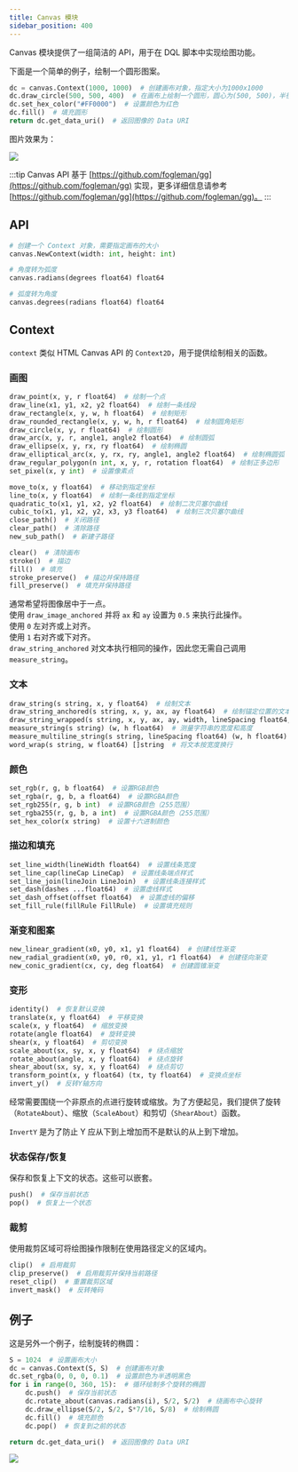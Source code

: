 ```yaml
---
title: Canvas 模块
sidebar_position: 400
---
```



Canvas 模块提供了一组简洁的 API，用于在 DQL 脚本中实现绘图功能。

下面是一个简单的例子，绘制一个圆形图案。

```python
dc = canvas.Context(1000, 1000)  # 创建画布对象，指定大小为1000x1000
dc.draw_circle(500, 500, 400)  # 在画布上绘制一个圆形，圆心为(500, 500)，半径为400
dc.set_hex_color("#FF0000")  # 设置颜色为红色
dc.fill()  # 填充圆形
return dc.get_data_uri()  # 返回图像的 Data URI
```

图片效果为：

<img src={Image00.src} height={120} />

:::tip
Canvas API 基于 [https://github.com/fogleman/gg](https://github.com/fogleman/gg) 实现，更多详细信息请参考 [https://github.com/fogleman/gg](https://github.com/fogleman/gg)。
:::

## API

```python
# 创建一个 Context 对象，需要指定画布的大小
canvas.NewContext(width: int, height: int)

# 角度转为弧度
canvas.radians(degrees float64) float64

# 弧度转为角度
canvas.degrees(radians float64) float64
```

## Context

`context` 类似 HTML Canvas API 的 `Context2D`，用于提供绘制相关的函数。

### 画图

```python
draw_point(x, y, r float64)  # 绘制一个点
draw_line(x1, y1, x2, y2 float64)  # 绘制一条线段
draw_rectangle(x, y, w, h float64)  # 绘制矩形
draw_rounded_rectangle(x, y, w, h, r float64)  # 绘制圆角矩形
draw_circle(x, y, r float64)  # 绘制圆形
draw_arc(x, y, r, angle1, angle2 float64)  # 绘制圆弧
draw_ellipse(x, y, rx, ry float64)  # 绘制椭圆
draw_elliptical_arc(x, y, rx, ry, angle1, angle2 float64)  # 绘制椭圆弧
draw_regular_polygon(n int, x, y, r, rotation float64)  # 绘制正多边形
set_pixel(x, y int)  # 设置像素点

move_to(x, y float64)  # 移动到指定坐标
line_to(x, y float64)  # 绘制一条线到指定坐标
quadratic_to(x1, y1, x2, y2 float64)  # 绘制二次贝塞尔曲线
cubic_to(x1, y1, x2, y2, x3, y3 float64)  # 绘制三次贝塞尔曲线
close_path()  # 关闭路径
clear_path()  # 清除路径
new_sub_path()  # 新建子路径

clear()  # 清除画布
stroke()  # 描边
fill()  # 填充
stroke_preserve()  # 描边并保持路径
fill_preserve()  # 填充并保持路径
```

通常希望将图像居中于一点。  
使用 `draw_image_anchored` 并将 `ax` 和 `ay` 设置为 `0.5` 来执行此操作。  
使用 `0` 左对齐或上对齐。  
使用 `1` 右对齐或下对齐。  
`draw_string_anchored` 对文本执行相同的操作，因此您无需自己调用 `measure_string`。

### 文本

```python
draw_string(s string, x, y float64)  # 绘制文本
draw_string_anchored(s string, x, y, ax, ay float64)  # 绘制锚定位置的文本
draw_string_wrapped(s string, x, y, ax, ay, width, lineSpacing float64, align Align)  # 换行文本
measure_string(s string) (w, h float64)  # 测量字符串的宽度和高度
measure_multiline_string(s string, lineSpacing float64) (w, h float64)  # 测量多行字符串的宽度和高度
word_wrap(s string, w float64) []string  # 将文本按宽度换行
```

### 颜色

```python
set_rgb(r, g, b float64)  # 设置RGB颜色
set_rgba(r, g, b, a float64)  # 设置RGBA颜色
set_rgb255(r, g, b int)  # 设置RGB颜色（255范围）
set_rgba255(r, g, b, a int)  # 设置RGBA颜色（255范围）
set_hex_color(x string)  # 设置十六进制颜色
```

### 描边和填充

```python
set_line_width(lineWidth float64)  # 设置线条宽度
set_line_cap(lineCap LineCap)  # 设置线条端点样式
set_line_join(lineJoin LineJoin)  # 设置线条连接样式
set_dash(dashes ...float64)  # 设置虚线样式
set_dash_offset(offset float64)  # 设置虚线的偏移
set_fill_rule(fillRule FillRule)  # 设置填充规则
```

### 渐变和图案

```python
new_linear_gradient(x0, y0, x1, y1 float64)  # 创建线性渐变
new_radial_gradient(x0, y0, r0, x1, y1, r1 float64)  # 创建径向渐变
new_conic_gradient(cx, cy, deg float64)  # 创建圆锥渐变
```

### 变形

```python
identity()  # 恢复默认变换
translate(x, y float64)  # 平移变换
scale(x, y float64)  # 缩放变换
rotate(angle float64)  # 旋转变换
shear(x, y float64)  # 剪切变换
scale_about(sx, sy, x, y float64)  # 绕点缩放
rotate_about(angle, x, y float64)  # 绕点旋转
shear_about(sx, sy, x, y float64)  # 绕点剪切
transform_point(x, y float64) (tx, ty float64)  # 变换点坐标
invert_y()  # 反转Y轴方向
```

经常需要围绕一个非原点的点进行旋转或缩放。为了方便起见，我们提供了旋转（`RotateAbout`）、缩放（`ScaleAbout`）和剪切（`ShearAbout`）函数。

`InvertY` 是为了防止 Y 应从下到上增加而不是默认的从上到下增加。

### 状态保存/恢复

保存和恢复上下文的状态。这些可以嵌套。

```python
push()  # 保存当前状态
pop()  # 恢复上一个状态
```

### 裁剪

使用裁剪区域可将绘图操作限制在使用路径定义的区域内。

```python
clip()  # 启用裁剪
clip_preserve()  # 启用裁剪并保持当前路径
reset_clip()  # 重置裁剪区域
invert_mask()  # 反转掩码
```

## 例子

这是另外一个例子，绘制旋转的椭圆：

```python
S = 1024  # 设置画布大小
dc = canvas.Context(S, S)  # 创建画布对象
dc.set_rgba(0, 0, 0, 0.1)  # 设置颜色为半透明黑色
for i in range(0, 360, 15):  # 循环绘制多个旋转的椭圆
    dc.push()  # 保存当前状态
    dc.rotate_about(canvas.radians(i), S/2, S/2)  # 绕画布中心旋转
    dc.draw_ellipse(S/2, S/2, S*7/16, S/8)  # 绘制椭圆
    dc.fill()  # 填充颜色
    dc.pop()  # 恢复到之前的状态

return dc.get_data_uri()  # 返回图像的 Data URI
```

<img src={Image01.src} height={320} />
